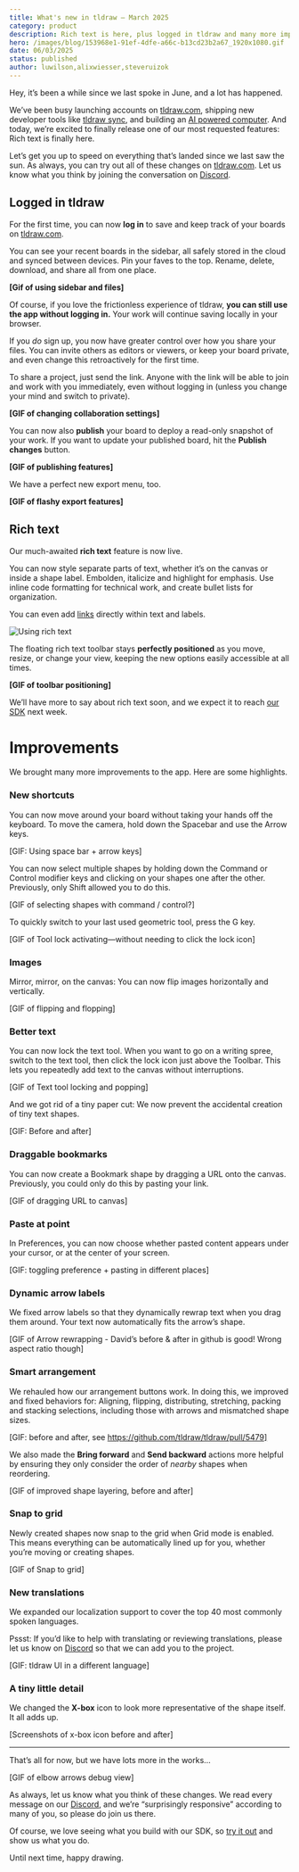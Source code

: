 ```yaml
---
title: What's new in tldraw – March 2025
category: product
description: Rich text is here, plus logged in tldraw and many more improvements.
hero: /images/blog/153968e1-91ef-4dfe-a66c-b13cd23b2a67_1920x1080.gif
date: 06/03/2025
status: published
author: luwilson,alixwiesser,steveruizok
---
```


Hey, it’s been a while since we last spoke in June, and a lot has happened.

We’ve been busy launching accounts on [tldraw.com](https://tldraw.com/?utm_source=blog&utm_medium=announcement&utm_campaign=whats-new-25), shipping new developer tools like [tldraw sync](https://tldraw.dev/blog/product/announcing-tldraw-sync), and building an [AI powered computer](https://computer.tldraw.com/?utm_source=blog&utm_medium=announcement&utm_campaign=whats-new-25). And today, we’re excited to finally release one of our most requested features: Rich text is finally here.

Let’s get you up to speed on everything that’s landed since we last saw the sun. As always, you can try out all of these changes on [tldraw.com](https://tldraw.com/?utm_source=blog&utm_medium=announcement&utm_campaign=whats-new-25). Let us know what you think by joining the conversation on [Discord](https://discord.tldraw.com/?utm_source=blog&utm_medium=announcement&utm_campaign=whats-new-25).

## Logged in tldraw

For the first time, you can now **log in** to save and keep track of your boards on [tldraw.com](http://tldraw.com).

You can see your recent boards in the sidebar, all safely stored in the cloud and synced between devices. Pin your faves to the top. Rename, delete, download, and share all from one place.

**[Gif of using sidebar and files]**

Of course, if you love the frictionless experience of tldraw, **you can still use the app without logging in.** Your work will continue saving locally in your browser.

If you _do_ sign up, you now have greater control over how you share your files. You can invite others as editors or viewers, or keep your board private, and even change this retroactively for the first time.

To share a project, just send the link. Anyone with the link will be able to join and work with you immediately, even without logging in (unless you change your mind and switch to private).

**[GIF of changing collaboration settings]**

You can now also **publish** your board to deploy a read-only snapshot of your work. If you want to update your published board, hit the **Publish changes** button.

**[GIF of publishing features]**

We have a perfect new export menu, too.

**[GIF of flashy export features]**

## Rich text

Our much-awaited **rich text** feature is now live.

You can now style separate parts of text, whether it’s on the canvas or inside a shape label. Embolden, italicize and highlight for emphasis. Use inline code formatting for technical work, and create bullet lists for organization.

You can even add [links](https://tldraw.dev/jobs) directly within text and labels.

![Using rich text](/images/blog/whats-new/rich-text.gif)

The floating rich text toolbar stays **perfectly positioned** as you move, resize, or change your view, keeping the new options easily accessible at all times.

**[GIF of toolbar positioning]**

We’ll have more to say about rich text soon, and we expect it to reach [our SDK](https://tldraw.dev/?utm_source=blog&utm_medium=announcement&utm_campaign=whats-new-25) next week.

# Improvements

We brought many more improvements to the app. Here are some highlights.

### New shortcuts

You can now move around your board without taking your hands off the keyboard. To move the camera, hold down the Spacebar and use the Arrow keys.

[GIF: Using space bar + arrow keys]

You can now select multiple shapes by holding down the Command or Control modifier keys and clicking on your shapes one after the other. Previously, only Shift allowed you to do this.

[GIF of selecting shapes with command / control?]

To quickly switch to your last used geometric tool, press the G key.

[GIF of Tool lock activating—without needing to click the lock icon]

### Images

Mirror, mirror, on the canvas: You can now flip images horizontally and vertically.

[GIF of flipping and flopping]

### Better text

You can now lock the text tool. When you want to go on a writing spree, switch to the text tool, then click the lock icon just above the Toolbar. This lets you repeatedly add text to the canvas without interruptions.

[GIF of Text tool locking and popping]

And we got rid of a tiny paper cut: We now prevent the accidental creation of tiny text shapes.

[GIF: Before and after]

### Draggable bookmarks

You can now create a Bookmark shape by dragging a URL onto the canvas. Previously, you could only do this by pasting your link.

[GIF of dragging URL to canvas]

### Paste at point

In Preferences, you can now choose whether pasted content appears under your cursor, or at the center of your screen.

[GIF: toggling preference + pasting in different places]

### Dynamic arrow labels

We fixed arrow labels so that they dynamically rewrap text when you drag them around. Your text now automatically fits the arrow’s shape.

[GIF of Arrow rewrapping - David’s before & after in github is good! Wrong aspect ratio though]

### Smart arrangement

We rehauled how our arrangement buttons work. In doing this, we improved and fixed behaviors for: Aligning, flipping, distributing, stretching, packing and stacking selections, including those with arrows and mismatched shape sizes.

[GIF: before and after, see https://github.com/tldraw/tldraw/pull/5479]

We also made the **Bring forward** and **Send backward** actions more helpful by ensuring they only consider the order of _nearby_ shapes when reordering.

[GIF of improved shape layering, before and after]

### Snap to grid

Newly created shapes now snap to the grid when Grid mode is enabled. This means everything can be automatically lined up for you, whether you’re moving or creating shapes.

[GIF of Snap to grid]

### New translations

We expanded our localization support to cover the top 40 most commonly spoken languages.

Pssst: If you’d like to help with translating or reviewing translations, please let us know on [Discord](https://discord.tldraw.com/?utm_source=docs&utm_medium=organic&utm_campaign=sociallink) so that we can add you to the project.

[GIF: tldraw UI in a different language]

### A tiny little detail

We changed the **X-box** icon to look more representative of the shape itself. It all adds up.

[Screenshots of x-box icon before and after]

---

That’s all for now, but we have lots more in the works…

[GIF of elbow arrows debug view]

As always, let us know what you think of these changes. We read every message on our [Discord](https://discord.tldraw.com/?utm_source=blog&utm_medium=announcement&utm_campaign=whats-new-25), and we’re “surprisingly responsive” according to many of you, so please do join us there.

Of course, we love seeing what you build with our SDK, so [try it out](https://tldraw.dev/?utm_source=blog&utm_medium=announcement&utm_campaign=whats-new-25) and show us what you do.

Until next time, happy drawing.
